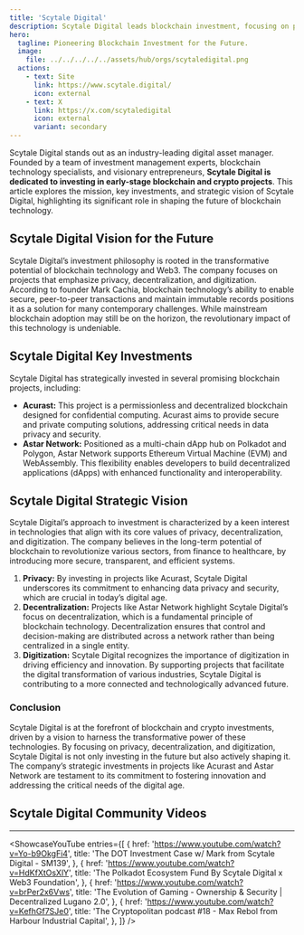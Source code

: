 ```yaml
---
title: 'Scytale Digital'
description: Scytale Digital leads blockchain investment, focusing on privacy, decentralization, and digitization. Innovative digital asset management.
hero:
  tagline: Pioneering Blockchain Investment for the Future.
  image: 
    file: ../../../../../assets/hub/orgs/scytaledigital.png
  actions:
    - text: Site
      link: https://www.scytale.digital/
      icon: external
    - text: X
      link: https://x.com/scytaledigital
      icon: external
      variant: secondary
---
```



Scytale Digital stands out as an industry-leading digital asset manager. Founded by a team of investment management experts, blockchain technology specialists, and visionary entrepreneurs, **Scytale Digital is dedicated to investing in early-stage blockchain and crypto projects**. 
This article explores the mission, key investments, and strategic vision of Scytale Digital, highlighting its significant role in shaping the future of blockchain technology.

## Scytale Digital Vision for the Future
Scytale Digital’s investment philosophy is rooted in the transformative potential of blockchain technology and Web3. The company focuses on projects that emphasize privacy, decentralization, and digitization. According to founder Mark Cachia, blockchain technology’s ability to enable secure, peer-to-peer transactions and maintain immutable records positions it as a solution for many contemporary challenges. While mainstream blockchain adoption may still be on the horizon, the revolutionary impact of this technology is undeniable.

## Scytale Digital Key Investments
Scytale Digital has strategically invested in several promising blockchain projects, including:
- **Acurast:** This project is a permissionless and decentralized blockchain designed for confidential computing. Acurast aims to provide secure and private computing solutions, addressing critical needs in data privacy and security.
- **Astar Network:** Positioned as a multi-chain dApp hub on Polkadot and Polygon, Astar Network supports Ethereum Virtual Machine (EVM) and WebAssembly. This flexibility enables developers to build decentralized applications (dApps) with enhanced functionality and interoperability.

## Scytale Digital Strategic Vision
Scytale Digital’s approach to investment is characterized by a keen interest in technologies that align with its core values of privacy, decentralization, and digitization. The company believes in the long-term potential of blockchain to revolutionize various sectors, from finance to healthcare, by introducing more secure, transparent, and efficient systems.
1. **Privacy:** By investing in projects like Acurast, Scytale Digital underscores its commitment to enhancing data privacy and security, which are crucial in today’s digital age.
2. **Decentralization:** Projects like Astar Network highlight Scytale Digital’s focus on decentralization, which is a fundamental principle of blockchain technology. Decentralization ensures that control and decision-making are distributed across a network rather than being centralized in a single entity.
3. **Digitization:** Scytale Digital recognizes the importance of digitization in driving efficiency and innovation. By supporting projects that facilitate the digital transformation of various industries, Scytale Digital is contributing to a more connected and technologically advanced future.

### Conclusion
Scytale Digital is at the forefront of blockchain and crypto investments, driven by a vision to harness the transformative power of these technologies. By focusing on privacy, decentralization, and digitization, Scytale Digital is not only investing in the future but also actively shaping it. The company’s strategic investments in projects like Acurast and Astar Network are testament to its commitment to fostering innovation and addressing the critical needs of the digital age.

## Scytale Digital Community Videos
------------
<ShowcaseYouTube
  entries={[
      {
      href: 'https://www.youtube.com/watch?v=Yo-b9OkgFi4',
      title: 'The DOT Investment Case w/ Mark from Scytale Digital - SM139',
          },
              {
      href: 'https://www.youtube.com/watch?v=HdKfXtOsXlY',
      title: 'The Polkadot Ecosystem Fund By Scytale Digital x Web3 Foundation',
          },
    {
      href: 'https://www.youtube.com/watch?v=brPer2x6Vws',
      title: 'The Evolution of Gaming - Ownership & Security | Decentralized Lugano 2.0',
          },
              {
      href: 'https://www.youtube.com/watch?v=KefhGf7SJe0',
      title: 'The Cryptopolitan podcast #18 - Max Rebol from Harbour Industrial Capital',
          },
  ]} />